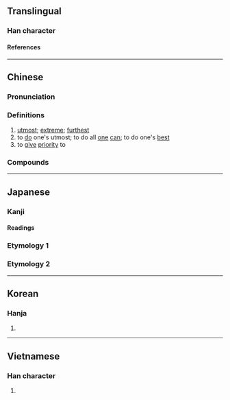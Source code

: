 {{also|尽}}
{{character info/new}}
==Translingual==
{{Han simplified forms|儘|侭|尽|ex=y}}

===Han character===
{{Han char|rn=9|rad=人|as=14|sn=16|four=25217|canj=OLMT|ids=⿰亻盡}}

====References====
{{Han ref|kx=0120.060|dkj=01234|dj=0253.210|hdz=10232.060|uh=5118}}

----

==Chinese==
{{zh-forms|s=尽|t2=盡}}

===Pronunciation===
{{zh-pron
|m=jǐn
|c=zeon2,zeon6
|h=pfs=
|md=
|mn=xm,zz,tw:chīn/qz:chǐn
|w=
|cat=adv,v
}}

===Definitions===
{{zh-hanzi}}

# [[utmost]]; [[extreme]]; [[furthest]]
# to [[do]] one's utmost; to do all [[one]] [[can]]; to do one's [[best]]
# to [[give]] [[priority]] to

===Compounds===
{{zh-der|儘子|儘夠|儘著|儘早|儘快|儘裡邊兒|儘教|儘落尾|儘自|儘量|儘想|儘力|儘數|儘先|儘底下|儘性|儘興|儘管|儘意隨心|儘讓|有儘有讓|儘速}}

----

==Japanese==
{{ja-kanji forms|侭|儘}}

===Kanji===
{{ja-kanji|grade=|rs=人14|shin=侭}}

====Readings====
{{ja-readings
|goon=じん
|kanon=しん
|kun=ことごと-く, まま-
}}

===Etymology 1===
{{ja-kanjitab|まま|yomi=k}}
{{ja-see|まま}}

===Etymology 2===
{{ja-kanjitab|まんま|yomi=k}}
{{ja-see|まんま}}

----

==Korean==

===Hanja===
{{ko-hanja|진}}

# {{rfdef|ko|sort=人14}}

----

==Vietnamese==

===Han character===
{{vi-readings|rs=人14|reading=tẫn}}

# {{rfdef|vi|sort=人14}}